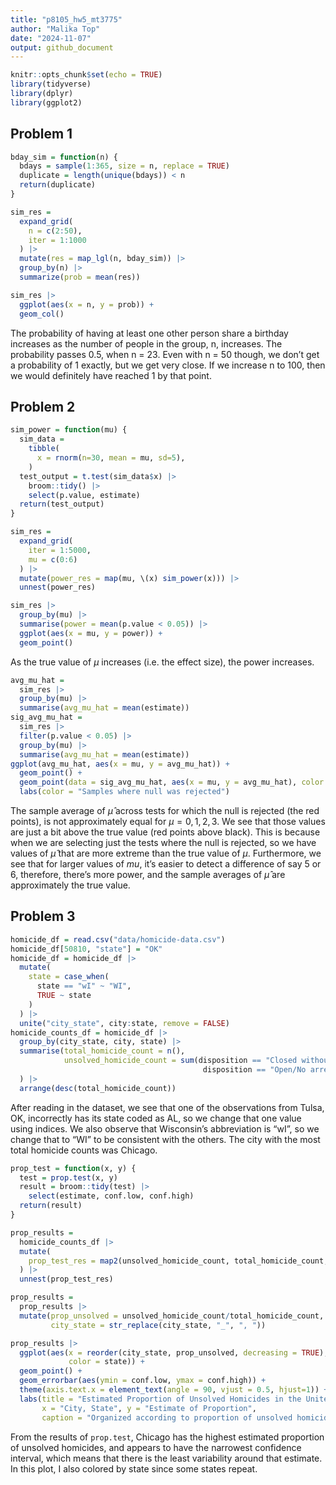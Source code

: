 ```yaml
---
title: "p8105_hw5_mt3775"
author: "Malika Top"
date: "2024-11-07"
output: github_document
---
```


```r
knitr::opts_chunk$set(echo = TRUE)
library(tidyverse)
library(dplyr)
library(ggplot2)
```

## Problem 1
```r
bday_sim = function(n) {
  bdays = sample(1:365, size = n, replace = TRUE)
  duplicate = length(unique(bdays)) < n
  return(duplicate)
}

sim_res =
  expand_grid(
    n = c(2:50),
    iter = 1:1000
  ) |> 
  mutate(res = map_lgl(n, bday_sim)) |> 
  group_by(n) |> 
  summarize(prob = mean(res))

sim_res |> 
  ggplot(aes(x = n, y = prob)) + 
  geom_col()
```

The probability of having at least one other person share a birthday increases as the 
number of people in the group, n, increases. The probability passes 0.5, when n = 23. 
Even with n = 50 though, we don't get a probability of 1 exactly, but we get very close.
If we increase n to 100, then we would definitely have reached 1 by that point.

## Problem 2

```r
sim_power = function(mu) {
  sim_data = 
    tibble(
      x = rnorm(n=30, mean = mu, sd=5),
    )
  test_output = t.test(sim_data$x) |>  
    broom::tidy() |> 
    select(p.value, estimate)
  return(test_output)
}

sim_res =
  expand_grid(
    iter = 1:5000,
    mu = c(0:6)
  ) |> 
  mutate(power_res = map(mu, \(x) sim_power(x))) |> 
  unnest(power_res)

sim_res |> 
  group_by(mu) |> 
  summarise(power = mean(p.value < 0.05)) |> 
  ggplot(aes(x = mu, y = power)) +
  geom_point()

```
As the true value of $\mu$ increases (i.e. the effect size), the power increases. 

```r
avg_mu_hat = 
  sim_res |> 
  group_by(mu) |> 
  summarise(avg_mu_hat = mean(estimate))
sig_avg_mu_hat = 
  sim_res |> 
  filter(p.value < 0.05) |> 
  group_by(mu) |> 
  summarise(avg_mu_hat = mean(estimate))
ggplot(avg_mu_hat, aes(x = mu, y = avg_mu_hat)) + 
  geom_point() +
  geom_point(data = sig_avg_mu_hat, aes(x = mu, y = avg_mu_hat), color = "red") +
  labs(color = "Samples where null was rejected")
```
The sample average of $\hat{\mu}$ across tests for which the null is rejected (the red points),
is not approximately equal for $\mu = {0, 1, 2, 3}$. We see that those values are just
a bit above the true value (red points above black). This is because when we are selecting just
the tests where the null is rejected, so we have values of $\hat{\mu}$ that are more extreme than
the true value of $\mu$. Furthermore, we see that for larger values of $mu$, it's easier to 
detect a difference of say 5 or 6, therefore, there's more power, and the sample averages of 
$\hat{\mu}$ are approximately the true value. 

## Problem 3
```r
homicide_df = read.csv("data/homicide-data.csv") 
homicide_df[50810, "state"] = "OK"
homicide_df = homicide_df |> 
  mutate(
    state = case_when(
      state == "wI" ~ "WI",
      TRUE ~ state
    )
  ) |> 
  unite("city_state", city:state, remove = FALSE) 
homicide_counts_df = homicide_df |> 
  group_by(city_state, city, state) |> 
  summarise(total_homicide_count = n(),
            unsolved_homicide_count = sum(disposition == "Closed without arrest" | 
                                           disposition == "Open/No arrest")
  ) |> 
  arrange(desc(total_homicide_count))

```
After reading in the dataset, we see that one of the observations from Tulsa, OK, incorrectly
has its state coded as AL, so we change that one value using indices. We also observe that
Wisconsin's abbreviation is "wI", so we change that to "WI" to be consistent with 
the others. The city with the most total homicide counts was Chicago. 
```r
prop_test = function(x, y) {
  test = prop.test(x, y)
  result = broom::tidy(test) |> 
    select(estimate, conf.low, conf.high)
  return(result)
}

prop_results = 
  homicide_counts_df |> 
  mutate(
    prop_test_res = map2(unsolved_homicide_count, total_homicide_count, prop_test)
  ) |> 
  unnest(prop_test_res)

prop_results = 
  prop_results |> 
  mutate(prop_unsolved = unsolved_homicide_count/total_homicide_count,
         city_state = str_replace(city_state, "_", ", "))

prop_results |> 
  ggplot(aes(x = reorder(city_state, prop_unsolved, decreasing = TRUE), y = estimate,
             color = state)) +
  geom_point() +
  geom_errorbar(aes(ymin = conf.low, ymax = conf.high)) +
  theme(axis.text.x = element_text(angle = 90, vjust = 0.5, hjust=1)) +
  labs(title = "Estimated Proportion of Unsolved Homicides in the United States",
       x = "City, State", y = "Estimate of Proportion",
       caption = "Organized according to proportion of unsolved homicides in descending order")

```

From the results of `prop.test`, Chicago has the highest estimated proportion
of unsolved homicides, and appears to have the narrowest confidence interval, which means
that there is the least variability around that estimate. In this plot, I also colored by
state since some states repeat. 







